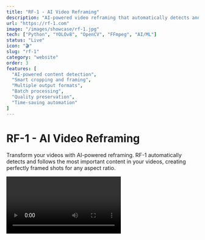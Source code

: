 ```yaml
---
title: "RF-1 - AI Video Reframing"
description: "AI-powered video reframing that automatically detects and follows important content, creating perfectly framed shots for any aspect ratio."
url: "https://rf-1.com"
image: "/images/showcase/rf-1.jpg"
tech: ["Python", "YOLOv8", "OpenCV", "FFmpeg", "AI/ML"]
status: "Live"
icon: "🎬"
slug: "rf-1"
category: "website"
order: 3
features: [
  "AI-powered content detection",
  "Smart cropping and framing",
  "Multiple output formats",
  "Batch processing",
  "Quality preservation",
  "Time-saving automation"
]
---
```


# RF-1 - AI Video Reframing

Transform your videos with AI-powered reframing. RF-1 automatically detects and follows the most important content in your videos, creating perfectly framed shots for any aspect ratio.


<Video videoId="MPbL4X79Ls0" title="RF-1 Demo Video" />

## What It Does

RF-1 uses advanced AI algorithms to analyze video content and intelligently crop it while maintaining focus on key subjects. Whether you need to convert landscape videos to portrait for social media, or create multiple versions of the same content for different platforms, RF-1 handles it automatically.

The core technology uses YOLOv8 for object detection, tracking people, faces, and important objects throughout your video. The system maintains focus on key subjects as they move, creating smooth transitions between different focal points.


## Key Features

### AI-Powered Content Detection

RF-1 uses state-of-the-art YOLOv8 object detection to identify people, faces, and important objects in your videos. The system tracks these subjects as they move through the frame, ensuring they remain the focus of your reframed content.

The AI adapts to changing scenes with multiple subjects, automatically determining which elements are most important based on size, position, and movement patterns.

### Intelligent Framing

Dynamic cropping follows the action while maintaining visual composition. The system creates fluid movements between different focal points, ensuring your reframed video looks natural and professional.

You can customize detection sensitivity and transition speed to match your specific needs. This gives you control over how aggressively the system tracks subjects and how smoothly it transitions between them.

### Multiple Output Formats

Support for any aspect ratio - from 16:9 landscape to 9:16 portrait, square 1:1, or custom ratios. The system maintains original video quality while improving framing, ensuring your content looks great on any platform.

Batch processing lets you convert multiple videos simultaneously, saving hours of manual work.

### Performance Optimized

The system processes every Nth frame instead of all frames for speed. Multi-threaded analysis delivers faster results, while temporal smoothing ensures stable transitions between detected frames.

## Use Cases

### Content Creators

Convert landscape videos to portrait for TikTok and Instagram. Create multiple versions of the same content for different platforms. Maintain focus on speakers during interviews. Optimize vlogs for different social media platforms.

### Businesses

Repurpose marketing videos for different platforms. Create consistent branding across all social media. Optimize product videos for different display formats. Convert webinar recordings for social media sharing.

### Educational Content

Reframe lecture recordings for mobile viewing. Optimize tutorial videos for different platforms. Maintain focus on important visual elements. Create consistent formatting across course materials.

## Technical Specifications

### System Requirements

RF-1 requires macOS 11.0 or later with Apple Silicon or Intel Core i5 processor. Minimum 8GB RAM (16GB recommended) with 1GB free disk space. Metal-capable graphics card required.

### Supported Formats

Input formats include MP4, MOV, AVI, and MKV. Output available in MP4 and MOV formats using H.264 or H.265 codecs. Maximum resolution 4K (3840x2160) with 10GB file size limit.

## Performance Options

### Speed vs Quality Trade-offs

**High Accuracy (Slow Processing)**: Process every frame with AI detection using the largest YOLOv8 model with maximum CPU utilization.

**Balanced Performance**: Process every 3rd frame with medium YOLOv8 model at 75% CPU utilization.

**Fast Processing**: Process 1 frame per second with small YOLOv8 model - ideal for low-movement content.

## Why Choose RF-1

Save hours of manual editing time. Get consistent, professional-looking results every time. Create content optimized for any platform. Eliminate the need for expensive editing software. No technical expertise required. Process multiple videos simultaneously.

## Technology Stack

YOLOv8 handles object detection and tracking. OpenCV processes frame analysis and manipulation. FFmpeg preserves audio and handles format conversion. Multi-threading and keyframe optimization deliver performance. Simple command-line interface with batch processing capabilities.

RF-1 transforms the tedious process of video reframing into an automated, intelligent workflow that delivers professional results in minutes rather than hours.
